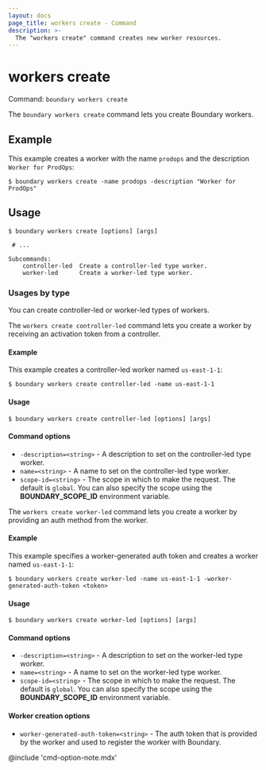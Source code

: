 ```yaml
---
layout: docs
page_title: workers create - Command
description: >-
  The "workers create" command creates new worker resources.
---
```


# workers create

Command: `boundary workers create`

The `boundary workers create` command lets you create Boundary workers.

## Example

This example creates a worker with the name `prodops` and the description `Worker for ProdOps`:

```shell-session
$ boundary workers create -name prodops -description "Worker for ProdOps"
```

## Usage

<CodeBlockConfig hideClipboard>

```shell-session
$ boundary workers create [options] [args]

 # ...

Subcommands:
    controller-led  Create a controller-led type worker.
    worker-led      Create a worker-led type worker.
```

</CodeBlockConfig>

### Usages by type

You can create controller-led or worker-led types of workers.

<Tabs>
<Tab heading="controller-led">

The `workers create controller-led` command lets you create a worker by receiving an activation token from a controller.

#### Example

This example creates a controller-led worker named `us-east-1-1`:

<CodeBlockConfig hideClipboard>

```shell-session
$ boundary workers create controller-led -name us-east-1-1
```

</CodeBlockConfig>

#### Usage

```shell-session
$ boundary workers create controller-led [options] [args]
```

#### Command options

- `-description=<string>` - A description to set on the controller-led type worker.
- `name=<string>` - A name to set on the controller-led type worker.
- `scope-id=<string>` - The scope in which to make the request.
The default is `global`.
You can also specify the scope using the **BOUNDARY_SCOPE_ID** environment variable.

</Tab>
<Tab heading="worker-led">

The `workers create worker-led` command lets you create a worker by providing an auth method from the worker.

#### Example

This example specifies a worker-generated auth token and creates a worker named `us-east-1-1`:

<CodeBlockConfig hideClipboard>

```shell-session
$ boundary workers create worker-led -name us-east-1-1 -worker-generated-auth-token <token>
```

</CodeBlockConfig>

#### Usage

```shell-session
$ boundary workers create worker-led [options] [args]
```

#### Command options

- `-description=<string>` - A description to set on the worker-led type worker.
- `name=<string>` - A name to set on the worker-led type worker.
- `scope-id=<string>` - The scope in which to make the request.
The default is `global`.
You can also specify the scope using the **BOUNDARY_SCOPE_ID** environment variable.

#### Worker creation options

- `worker-generated-auth-token=<string>` - The auth token that is provided by the worker and used to register the worker with Boundary.

</Tab>
</Tabs>

@include 'cmd-option-note.mdx'